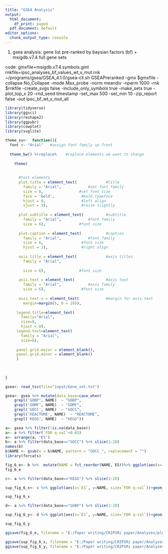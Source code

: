 ---
title: "GSEA Analysis"
output:
  html_document:
    df_print: paged
  pdf_document: default
editor_options:
  chunk_output_type: console
---

1. gsea analysis: gene list pre-ranked by baysian factors (bf) + msigdb.v7.4 full gene sets

code:
gmxfile=msigdb.v7.4.symbols.gmt
rnkfile=ipsc_analyses_bf_values_wt_v_mut.rnk
~/programs/gsea/GSEA_4.1.0/gsea-cli.sh GSEAPreranked -gmx $gmxfile -collapse No_Collapse -mode Max_probe -norm meandiv -nperm 1000 -rnk $rnkfile -create_svgs false -include_only_symbols true -make_sets true -plot_top_x 20 -rnd_seed timestamp -set_max 500 -set_min 10 -zip_report false -out ipsc_bf_wt_v_mut_all



```{r}

library(tidyverse)
library(ggsci)
library(reshape2)
library(ggpubr)
library(cowplot)
library(svglite)

```

```{r}
theme_su<-  function(){ 
  font <- "Arial"   #assign font family up front
  
  theme_bw() %+replace%    #replace elements we want to change
    
    theme(
   
      
      #text elements
      plot.title = element_text(             #title
        family = "Arial",            #set font family
        size = 8,                #set font size
        face = 'bold',            #bold typeface
        hjust = 0,                #left align
        vjust = 3),               #raise slightly
      
      plot.subtitle = element_text(          #subtitle
        family = "Arial",            #font family
        size = 6),               #font size
      
      plot.caption = element_text(           #caption
        family = "Arial",            #font family
        size = 6,                 #font size
        hjust = 1),               #right align
      
      axis.title = element_text(             #axis titles
        family = "Arial",
        
        size = 6),               #font size
      
      axis.text = element_text(              #axis text
        family = "Arial",            #axis famuly
        size = 6),                #font size
      
      axis.text.x = element_text(            #margin for axis text
        margin=margin(5, b = 10)),
      
     legend.title=element_text(
       family="Arial",
       size=8,
       hjust = 0),
     legend.text=element_text(
       family = "Arial",
       size=6),
     
     panel.grid.major = element_blank(),
     panel.grid.minor = element_blank()
     )
  
     
    
}
```


```{r}

gsea<- read_tsv(file="input/Gene_set.txt")

```

```{r}

gsea<- gsea %>% mutate(data_base=case_when(
    grepl('GOBP', NAME)  ~ "GOBP",
    grepl('GOMF', NAME)  ~ "GOMF",
    grepl('GOCC', NAME)  ~ "GOCC",
    grepl('REACTOME', NAME)  ~ "REACTOME",
    grepl('KEGG', NAME)  ~ "KEGG"))

a<- gsea %>% filter(!is.na(data_base))
a<- a %>% filter(`FDR q-val`<0.05)
a<- arrange(a, 'ES')
b<- a %>% filter(data_base=="GOCC") %>% slice(1:20)
names(b)
b$NAME <- gsub(x = b$NAME, pattern = "GOCC_", replacement = "")
library(forcats)

fig_6_e<- b %>%  mutate(NAME = fct_reorder(NAME, ES))%>% ggplot(aes(x=`ES`, y=NAME,))+geom_point(color="#B22222")+theme_su()+ggtitle("Gene Set Enrichment Analysis")+ylab("Gene Ontology Cellular Component")+ xlab("Enrichment Score")
fig_6_e

c<- a %>% filter(data_base=="KEGG") %>% slice(1:20)

sup_fig_6_x<- c %>% ggplot(aes(x=`ES`, y=NAME, size=`FDR q-val`))+geom_point(color="#B22222")+theme_su()+ggtitle("Gene Set Enrichment Analysis")+ylab("KEGG Pathway")+ xlab("Enrichment Score")

sup_fig_6_x

d<- a %>% filter(data_base=="GOBP") %>% slice(1:20)

sup_fig_6_y<- d %>% ggplot(aes(x=`ES`, y=NAME, size=`FDR q-val`))+geom_point(color="#B22222")+theme_su()+ggtitle("Gene Set Enrichment Analysis")+ylab("Gene Ontology Biologic Process")+ xlab("Enrichment Score")

sup_fig_6_y

ggsave(fig_6_e, filename = "E:/Paper writing/CRIPSRi paper/Analyses/plots/panel_6/fig_6_e_new.svg", width = 5, height = 4, units = "in", dpi=1000)

ggsave(sup_fig_6_x, filename = "E:/Paper writing/CRIPSRi paper/Analyses/plots/panel_6/sup_fig_6_e.svg", width = 4, height = 4, units = "in", dpi=1000)
ggsave(sup_fig_6_y, filename = "E:/Paper writing/CRIPSRi paper/Analyses/plots/panel_6/sup_fig_6_f.svg", width = 7, height = 4, units = "in", dpi=1000)

```


